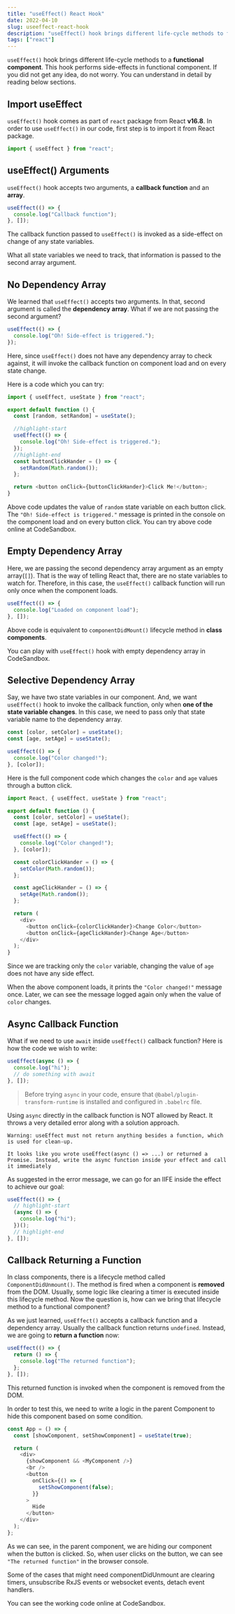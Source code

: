 ```yaml
---
title: "useEffect() React Hook"
date: 2022-04-10
slug: useeffect-react-hook
description: "useEffect() hook brings different life-cycle methods to functional component."
tags: ["react"]
---
```



`useEffect()` hook brings different life-cycle methods to a **functional component**. This hook performs side-effects in functional component. If you did not get any idea, do not worry. You can understand in detail by reading below sections.

## Import useEffect

`useEffect()` hook comes as part of `react` package from React **v16.8**. In order to use `useEffect()` in our code, first step is to import it from React package.

```javascript
import { useEffect } from "react";
```

## useEffect() Arguments

`useEffect()` hook accepts two arguments, a **callback function** and an **array**.

```javascript
useEffect(() => {
  console.log("Callback function");
}, []);
```

The callback function passed to `useEffect()` is invoked as a side-effect on change of any state variables.

What all state variables we need to track, that information is passed to the second array argument.

## No Dependency Array

We learned that `useEffect()` accepts two arguments. In that, second argument is called the **dependency array**. What if we are not passing the second argument?

```javascript
useEffect(() => {
  console.log("Oh! Side-effect is triggered.");
});
```

Here, since `useEffect()` does not have any dependency array to check against, it will invoke the callback function on component load and on every state change.

Here is a code which you can try:

```javascript
import { useEffect, useState } from "react";

export default function () {
  const [random, setRandom] = useState();

  //highlight-start
  useEffect(() => {
    console.log("Oh! Side-effect is triggered.");
  });
  //highlight-end
  const buttonClickHander = () => {
    setRandom(Math.random());
  };

  return <button onClick={buttonClickHander}>Click Me!</button>;
}
```

Above code updates the value of `random` state variable on each button click. The `"Oh! Side-effect is triggered."` message is printed in the console on the component load and on every button click. You can try above code online at <Olink link="https://codesandbox.io/s/react-hooks-idcwej?file=/src/useEffect/noDependencyArray.js">CodeSandbox</Olink>.

## Empty Dependency Array

Here, we are passing the second dependency array argument as an empty array(`[]`). That is the way of telling React that, there are no state variables to watch for. Therefore, in this case, the `useEffect()` callback function will run only once when the component loads.

```javascript
useEffect(() => {
  console.log("Loaded on component load");
}, []);
```

Above code is equivalent to `componentDidMount()` lifecycle method in **class components**.

You can play with `useEffect()` hook with empty dependency array in <Olink link="https://codesandbox.io/s/react-hooks-idcwej?file=/src/useEffect/emptyDependencyArray.js">CodeSandbox</Olink>.

## Selective Dependency Array

Say, we have two state variables in our component. And, we want `useEffect()` hook to invoke the callback function, only when **one of the state variable changes**. In this case, we need to pass only that state variable name to the dependency array.

```javascript
const [color, setColor] = useState();
const [age, setAge] = useState();

useEffect(() => {
  console.log("Color changed!");
}, [color]);
```

Here is the full component code which changes the `color` and `age` values through a button click.

```javascript
import React, { useEffect, useState } from "react";

export default function () {
  const [color, setColor] = useState();
  const [age, setAge] = useState();

  useEffect(() => {
    console.log("Color changed!");
  }, [color]);

  const colorClickHander = () => {
    setColor(Math.random());
  };

  const ageClickHander = () => {
    setAge(Math.random());
  };

  return (
    <div>
      <button onClick={colorClickHander}>Change Color</button>
      <button onClick={ageClickHander}>Change Age</button>
    </div>
  );
}
```

Since we are tracking only the `color` variable, changing the value of `age` does not have any side effect.

When the above component loads, it prints the `"Color changed!"` message once. Later, we can see the message logged again only when the value of `color` changes.

## Async Callback Function

What if we need to use `await` inside `useEffect()` callback function? Here is how the code we wish to write:

```javascript
useEffect(async () => {
  console.log("hi");
  // do something with await
}, []);
```

> Before trying `async` in your code, ensure that `@babel/plugin-transform-runtime` is installed and configured in `.babelrc` file.

Using `async` directly in the callback function is NOT allowed by React. It throws a very detailed error along with a solution approach.

```
Warning: useEffect must not return anything besides a function, which is used for clean-up.

It looks like you wrote useEffect(async () => ...) or returned a Promise. Instead, write the async function inside your effect and call it immediately
```

As suggested in the error message, we can go for an IIFE inside the effect to achieve our goal:

```javascript
useEffect(() => {
  // highlight-start
  (async () => {
    console.log("hi");
  })();
  // highlight-end
}, []);
```

## Callback Returning a Function

In class components, there is a lifecycle method called `ComponentDidUnmount()`. The method is fired when a component is **removed** from the DOM. Usually, some logic like clearing a timer is executed inside this lifecycle method. Now the question is, how can we bring that lifecycle method to a functional component?

As we just learned, `useEffect()` accepts a callback function and a dependency array. Usually the callback function returns `undefined`. Instead, we are going to **return a function** now:

```javascript
useEffect(() => {
  return () => {
    console.log("The returned function");
  };
}, []);
```

This returned function is invoked when the component is removed from the DOM.

In order to test this, we need to write a logic in the parent Component to hide this component based on some condition.

```javascript
const App = () => {
  const [showComponent, setShowComponent] = useState(true);

  return (
    <div>
      {showComponent && <MyComponent />}
      <br />
      <button
        onClick={() => {
          setShowComponent(false);
        }}
      >
        Hide
      </button>
    </div>
  );
};
```

As we can see, in the parent component, we are hiding our component when the button is clicked. So, when user clicks on the button, we can see `"The returned function"` in the browser console.

Some of the cases that might need componentDidUnmount are clearing timers, unsubscribe RxJS events or websocket events, detach event handlers.

You can see the working code online at <Olink link="https://codesandbox.io/s/react-hooks-idcwej?file=/src/useEffect/componentDidUnmount.js">CodeSandbox</Olink>.
